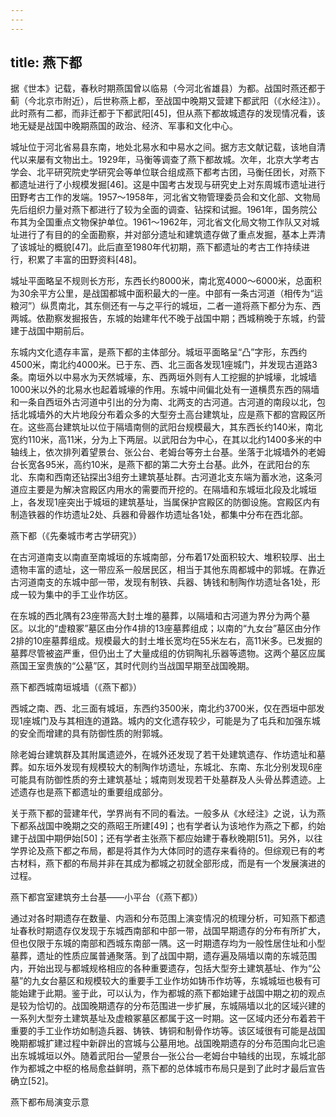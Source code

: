 ```yaml
---
---
---
```

title: 燕下都
---




据《世本》记载，春秋时期燕国曾以临易（今河北省雄县）为都。战国时燕还都于蓟（今北京市附近），后世称燕上都，至战国中晚期又营建下都武阳（《水经注》）。此时燕有二都，而非迁都于下都武阳[45]，但从燕下都故城遗存的发现情况看，该地无疑是战国中晚期燕国的政治、经济、军事和文化中心。

城址位于河北省易县东南，地处北易水和中易水之间。据方志文献记载，该地自清代以来屡有文物出土。1929年，马衡等调查了燕下都故城。次年，北京大学考古学会、北平研究院史学研究会等单位联合组成燕下都考古团，马衡任团长，对燕下都遗址进行了小规模发掘[46]。这是中国考古发现与研究史上对东周城市遗址进行田野考古工作的发端。1957～1958年，河北省文物管理委员会和文化部、文物局先后组织力量对燕下都进行了较为全面的调查、钻探和试掘。1961年，国务院公布其为全国重点文物保护单位。1961～1962年，河北省文化局文物工作队又对城址进行了有目的的全面勘察，并对部分遗址和建筑遗存做了重点发掘，基本上弄清了该城址的概貌[47]。此后直至1980年代初期，燕下都遗址的考古工作持续进行，积累了丰富的田野资料[48]。

城址平面略呈不规则长方形，东西长约8000米，南北宽4000～6000米，总面积为30余平方公里，是战国都城中面积最大的一座。中部有一条古河道（相传为“运粮河”）纵贯南北，其东侧还有一与之平行的城垣，二者一道将燕下都分为东、西两城。依勘察发掘报告，东城的始建年代不晚于战国中期；西城稍晚于东城，约营建于战国中期前后。

东城内文化遗存丰富，是燕下都的主体部分。城垣平面略呈“凸”字形，东西约4500米，南北约4000米。已于东、西、北三面各发现1座城门，并发现古道路3条。南垣外以中易水为天然城壕，东、西两垣外则有人工挖掘的护城壕，北城墙1000米以外的北易水也起着城壕的作用。东城中间偏北处有一道横贯东西的隔墙和一条自西垣外古河道中引出的分为南、北两支的古河道。古河道的南段以北，包括北城墙外的大片地段分布着众多的大型夯土高台建筑址，应是燕下都的宫殿区所在。这些高台建筑址以位于隔墙南侧的武阳台规模最大，其东西长约140米，南北宽约110米，高11米，分为上下两层。以武阳台为中心，在其以北约1400多米的中轴线上，依次排列着望景台、张公台、老姆台等夯土台基。坐落于北城墙外的老姆台长宽各95米，高约10米，是燕下都的第二大夯土台基。此外，在武阳台的东北、东南和西南还钻探出3组夯土建筑基址群。古河道北支东端为蓄水池，这条河道应主要是为解决宫殿区内用水的需要而开挖的。在隔墙和东城垣北段及北城垣上，各发现1座突出于城垣的建筑基址，当属保护宫殿区的防御设施。宫殿区内有制造铁器的作坊遗址2处、兵器和骨器作坊遗址各1处，都集中分布在西北部。

燕下都（《先秦城市考古学研究》）



在古河道南支以南直至南城垣的东城南部，分布着17处面积较大、堆积较厚、出土遗物丰富的遗址，这一带应系一般居民区，相当于其他东周都城中的郭城。在靠近古河道南支的东城中部一带，发现有制铁、兵器、铸钱和制陶作坊遗址各1处，形成一较为集中的手工业作坊区。

在东城的西北隅有23座带高大封土堆的墓葬，以隔墙和古河道为界分为两个墓区。以北的“虚粮冢”墓区由分作4排的13座墓葬组成；以南的“九女台”墓区由分作2排的10座墓葬组成。规模最大的封土堆长宽均在55米左右，高11米多。已发掘的墓葬尽管被盗严重，但仍出土了大量成组的仿铜陶礼乐器等遗物。这两个墓区应属燕国王室贵族的“公墓”区，其时代则约当战国早期至战国晚期。

燕下都西城南垣城墙（《燕下都》）



西城之南、西、北三面有城垣，东西约3500米，南北约3700米，仅在西垣中部发现1座城门及与其相连的道路。城内的文化遗存较少，可能是为了屯兵和加强东城的安全而增建的具有防御性质的附郭城。

除老姆台建筑群及其附属遗迹外，在城外还发现了若干处建筑遗存、作坊遗址和墓葬。如东垣外发现有规模较大的制陶作坊遗址，东城北、东南、东北分别发现6座可能具有防御性质的夯土建筑基址；城南则发现若干处墓群及人头骨丛葬遗迹。上述遗存也是燕下都遗址的重要组成部分。

关于燕下都的营建年代，学界尚有不同的看法。一般多从《水经注》之说，认为燕下都系战国中晚期之交的燕昭王所建[49]；也有学者认为该地作为燕之下都，约始建于战国中期伊始[50]；还有学者主张燕下都应始建于春秋晚期[51]。另外，以往学界论及燕下都之布局，都是将其作为大体同时的遗存来看待的。但综观已有的考古材料，燕下都的布局并非在其成为都城之初就全部形成，而是有一个发展演进的过程。



燕下都宫室建筑夯土台基——小平台（《燕下都》）

通过对各时期遗存在数量、内涵和分布范围上演变情况的梳理分析，可知燕下都遗址春秋时期遗存仅发现于东城西南部和中部一带，战国早期遗存的分布有所扩大，但也仅限于东城的南部和西城东南部一隅。这一时期遗存均为一般性居住址和小型墓葬，遗址的性质应属普通聚落。到了战国中期，遗存遍及隔墙以南的东城范围内，开始出现与都城规格相应的各种重要遗存，包括大型夯土建筑基址、作为“公墓”的九女台墓区和规模较大的重要手工业作坊如铸币作坊等，东城城垣也极有可能始建于此期。鉴于此，可以认为，作为都城的燕下都始建于战国中期之初的观点是较为恰切的。战国晚期遗存的分布范围进一步扩展，东城隔墙以北的区域兴建的一系列大型夯土建筑基址及虚粮冢墓区都属于这一时期。这一区域内还分布着若干重要的手工业作坊如制造兵器、铸铁、铸铜和制骨作坊等。该区域很有可能是战国晚期都城扩建过程中新辟出的宫城与公墓用地。战国晚期遗存的分布范围向北已逾出东城城垣以外。随着武阳台—望景台—张公台—老姆台中轴线的出现，东城北部作为都城之中枢的格局愈益鲜明，燕下都的总体城市布局只是到了此时才最后宣告确立[52]。

燕下都布局演变示意